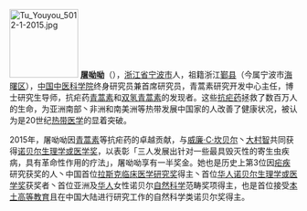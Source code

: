 [[File:Tu_Youyou_5012-1-2015.jpg|120px]]
'''[[屠呦呦|屠呦呦]]'''（{{bd|1930年|12月30日|||屠呦呦}}），[[浙江省|浙江省]][[宁波市|宁波市]]人，祖籍浙江[[鄞县|鄞县]]（今属宁波市[[海曙区|海曙区]]），[[中国中医科学院|中国中医科学院]]终身研究员兼首席研究员，青蒿素研究开发中心主任，博士研究生导师，抗疟药[[青蒿素|青蒿素]]和[[双氢青蒿素|双氢青蒿素]]的发现者。这些[[抗疟药|抗疟药]]拯救了数百万人的生命，为亚洲南部丶非洲和南美洲等热带发展中国家的人改善了健康状况，被认为是20世纪[[热带医学|热带医学]]的显着突破。

2015年，屠呦呦因[[青蒿素|青蒿素]]等抗疟药的卓越贡献，与[[威廉·C·坎贝尔|威廉·C·坎贝尔]]丶[[大村智|大村智]]共同获得[[诺贝尔生理学或医学奖|诺贝尔生理学或医学奖]]，以表彰「三人发展出针对一些最具毁灭性的寄生虫疾病，具有革命性作用的疗法」，屠呦呦享有一半奖金。她也是历史上第3位因[[疟疾|疟疾]]研究获奖的人丶中国首位[[拉斯克临床医学研究奖|拉斯克临床医学研究奖]]得主丶首位[[华人|华人]][[诺贝尔生理学或医学奖|诺贝尔生理学或医学奖]]获奖者丶首位亚洲及[[华人|华人]]女性诺贝尔[[自然科学|自然科学]]范畴奖项得主，也是首位接受[[中华人民共和国高等教育|本土高等教育]]且在中国大陆进行研究工作的自然科学类诺贝尔奖得主。